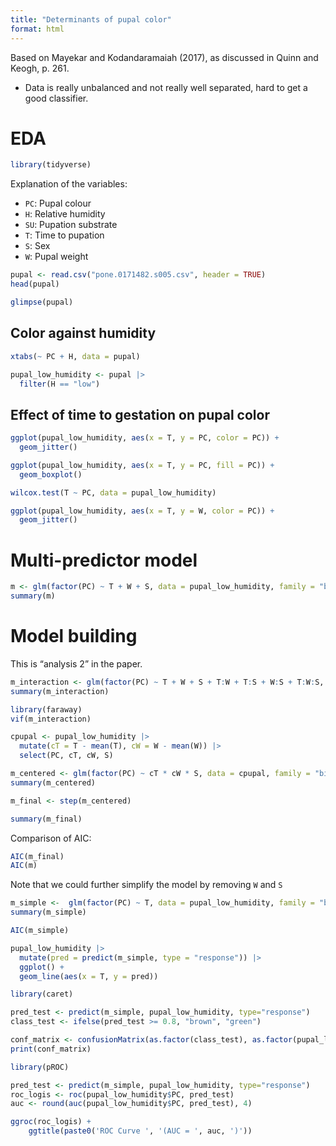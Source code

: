 ```yaml
---
title: "Determinants of pupal color"
format: html
---
```


Based on Mayekar and Kodandaramaiah (2017), as discussed in Quinn and Keogh, p. 261.

- Data is really unbalanced and not really well separated, hard to get a good classifier.


# EDA

```r
library(tidyverse)
```


Explanation of the variables:

- `PC`: Pupal colour
- `H`: Relative humidity
- `SU`: Pupation substrate
- `T`: Time to pupation
- `S`: Sex
- `W`: Pupal weight	

```r
pupal <- read.csv("pone.0171482.s005.csv", header = TRUE)
head(pupal)
```

```r
glimpse(pupal)
```

## Color against humidity

```r
xtabs(~ PC + H, data = pupal)
```

```r
pupal_low_humidity <- pupal |>
  filter(H == "low")
```

## Effect of time to gestation on pupal color

```r
ggplot(pupal_low_humidity, aes(x = T, y = PC, color = PC)) +
  geom_jitter()
```

```r
ggplot(pupal_low_humidity, aes(x = T, y = PC, fill = PC)) +
  geom_boxplot()
```

```r
wilcox.test(T ~ PC, data = pupal_low_humidity)
```

```r
ggplot(pupal_low_humidity, aes(x = T, y = W, color = PC)) +
  geom_jitter()
```



# Multi-predictor model

```r
m <- glm(factor(PC) ~ T + W + S, data = pupal_low_humidity, family = "binomial")
summary(m)
```

# Model building

This is "analysis 2" in the paper.

```r
m_interaction <- glm(factor(PC) ~ T + W + S + T:W + T:S + W:S + T:W:S, data = pupal_low_humidity, family = "binomial")
summary(m_interaction)
```

```r
library(faraway)
vif(m_interaction)
```
```r
cpupal <- pupal_low_humidity |>
  mutate(cT = T - mean(T), cW = W - mean(W)) |>
  select(PC, cT, cW, S)
```

```r
m_centered <- glm(factor(PC) ~ cT * cW * S, data = cpupal, family = "binomial")
summary(m_centered)
```

```r
m_final <- step(m_centered)
```


```r
summary(m_final)
```

Comparison of AIC:
```r
AIC(m_final)
AIC(m)
```

Note that we could further simplify the model by removing `W` and `S`

```r
m_simple <-  glm(factor(PC) ~ T, data = pupal_low_humidity, family = "binomial")
summary(m_simple)
```

```r
AIC(m_simple)
```


```r
pupal_low_humidity |>
  mutate(pred = predict(m_simple, type = "response")) |>
  ggplot() +
  geom_line(aes(x = T, y = pred))
```



```r
library(caret)

pred_test <- predict(m_simple, pupal_low_humidity, type="response")
class_test <- ifelse(pred_test >= 0.8, "brown", "green")

conf_matrix <- confusionMatrix(as.factor(class_test), as.factor(pupal_low_humidity$PC), positive = "green")
print(conf_matrix)


```

```r
library(pROC)

pred_test <- predict(m_simple, pupal_low_humidity, type="response")
roc_logis <- roc(pupal_low_humidity$PC, pred_test)
auc <- round(auc(pupal_low_humidity$PC, pred_test), 4)

ggroc(roc_logis) +
    ggtitle(paste0('ROC Curve ', '(AUC = ', auc, ')'))

```

